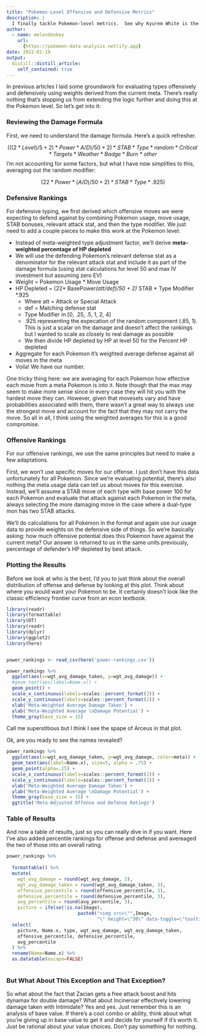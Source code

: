 ```yaml
---
title: "Pokemon-Level Offensive and Defensive Metrics"
description: |
  I finally tackle Pokemon-level metrics.  See why Kyurem White is the hardest hitting in the current metagame.  
author:
  - name: melondonkey
    url:
      {https://pokemon-data-analysis.netlify.app}
date: 2022-01-19
output:
  distill::distill_article:
    self_contained: true
---
```



In previous articles I laid some groundwork for evaluating types offensively and defensively using weights derived from the current meta.  There's really nothing that's stopping us from extending the logic further and doing this at the Pokemon level.  So let's get into it:

### Reviewing the Damage Formula

First, we need to understand the damage formula.  Here's a quick refresher.

$$(((2*Level)/5 + 2) * Power * A/D)/50 + 2 )*STAB*Type*random*Critical*Targets*Weather*Badge*Burn*other $$
I'm not accounting for some factors, but what I have now simplifies to this, averaging out the random modifier:

$$(22*Power*(A/D)/50 + 2) * STAB * Type *.925)$$


### Defensive Rankings

For defensive typing, we first derived which offensive moves we were expecting to defend against by combining Pokemon usage, move usage, STAB bonuses, relevant attack stat, and then the type modifier.  We just need to add a couple pieces to make this work at the Pokemon level:

* Instead of meta-weighted type adjustment factor, we'll derive **meta-weighted percentage of HP depleted**
* We will use the defending Pokemon's relevant defense stat as a denominator for the relevant attack stat and include it as part of the damage formula (using stat calculations for level 50 and max IV investment but assuming zero EV)
* Weight = Pokemon Usage * Move Usage
* HP Depleted = (22* BasePower*(att/def)/50 + 2) * STAB * Type Modifier *.925
    * Where att = Attack or Special Attack
    * def = Matching defense stat
    * Type Modifier in [0, .25, .5, 1, 2, 4]
    * .925 representing the expecation of the random compoment (.85, 1). This is just a scalar on the damage and doesn't affect the rankings but I wanted to scale as closely to real damage as possible
    * We then divide HP depleted by HP at level 50 for the Percent HP depleted
* Aggregate for each Pokemon it's weighted average defense against all moves in the meta
* Voila!  We have our number.

One tricky thing here: we are averaging for each Pokemon how effective each move from a meta Pokemon is into it.  Note though that the max may seem to make more sense since in every case they will hit you with the hardest move they can.  However, given that movesets vary and have probabilities associated with them, there wasn't a great way to always use the strongest move and account for the fact that they may not carry the move.  So all in all, I think using the weighted averages for this is a good compromise.




### Offensive Rankings

For our offensive rankings, we use the same principles but need to make a few adaptations.

First, we won't use specific moves for our offense.  I just don't have this data unfortunately for all Pokemon.  Since we're evaluating potential, there's also nothing the meta usage data can tell us about moves for this exercise.  Instead, we'll assume a STAB move of each type with base power 100 for each Pokemon and evaluate that attack against each Pokemon in the meta, always selecting the more damaging move in the case where a dual-type mon has two STAB attacks.  

We'll do calculations for all Pokemon in the format and again use our usage data to provide weights on the defensive side of things.  So we're basically asking: how much offensive potential does this Pokemon have against the current meta? Our answer is returned to us in the same units previously, percentage of defender's HP depleted by best attack.  


### Plotting the Results

Before we look at who is the best, I'd you to just think about the overall distribution of offense and defense by looking at this plot.  Think about where you would want your Pokemon to be.  It certainly doesn't look like the classic efficiency frontier curve from an econ textbook.   

```r
library(readr)
library(formattable)
library(DT)
library(readr)
library(dplyr)
library(ggplot2)
library(here)


power_rankings <- read_csv(here('power-rankings.csv'))

power_rankings %>%
  ggplot(aes(x=wgt_avg_damage_taken, y=wgt_avg_damage)) + 
  #geom_text(aes(label=Name.x)) +
  geom_point() +
  scale_x_continuous(labels=scales::percent_format(2)) +
  scale_y_continuous(labels=scales::percent_format(2)) +
  xlab('Meta-Weighted Average Damage Taken') +
  ylab('Meta-Weighted Average \nDamage Potential') +
  theme_gray(base_size = 15)

```

Call me superstitious but I think I see the spape of Arceus in that plot.  

Ok, are you ready to see the names revealed?   

```r

power_rankings %>%
  ggplot(aes(x=wgt_avg_damage_taken, y=wgt_avg_damage, color=meta)) + 
  geom_text(aes(label=Name.x), size=5, alpha = .75) +
  geom_point(alpha=.25) +
  scale_x_continuous(labels=scales::percent_format(2)) +
  scale_y_continuous(labels=scales::percent_format(2)) +
  xlab('Meta-Weighted Average Damage Taken') +
  ylab('Meta-Weighted Average \nDamage Potential') +
  theme_gray(base_size = 15) + 
  ggtitle('Meta-Adjusted Offense and Defense Ratings')

```

### Table of Results

And now a table of results, just so you can really dive in if you want.  Here I've also added percentile rankings for offense and defense and avereaged the two of those into an overall rating.

```r
power_rankings %>%
  
  formattable() %>%
  mutate(
    wgt_avg_damage = round(wgt_avg_damage, 3),
    wgt_avg_damage_taken = round(wgt_avg_damage_taken, 3),
    offensive_percentile = round(offensive_percentile, 3), 
    defensive_percentile = round(defensive_percentile, 3),
    avg_percentile = round(avg_percentile, 3),
    picture = ifelse(!is.na(Image), 
                          paste0("<img src=\"",Image, 
                                 "\" height=\"30\" data-toggle=\"tooltip\" data-placement=\"right\" title=\"","\"></img>") )) %>%
  select(
    picture, Name.x, type, wgt_avg_damage, wgt_avg_damage_taken,
    offensive_percentile, defensive_percentile, 
    avg_percentile
  ) %>%
  rename(Name=Name.x) %>%
  as.datatable(escape=FALSE) 
  

```



### But What About This Exception and That Exception?

So what about the fact that Zacian gets a free attack boost and hits dynamax for double damage?  What about Incineroar effectively lowering damage taken with Intimidate?  Yes and yes.  Just remember this is an analysis of base value.  If there's a cool combo or ability, think about what you're giving up in base value to get it and decide for yourself if it's worth it.  Just be rational about your value choices.  Don't pay something for nothing.









